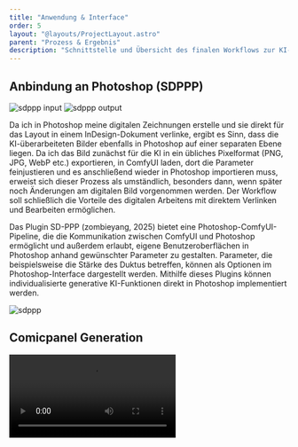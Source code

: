 ```yaml
---
title: "Anwendung & Interface"
order: 5
layout: "@layouts/ProjectLayout.astro"
parent: "Prozess & Ergebnis"
description: "Schnittstelle und Übersicht des finalen Workflows zur KI-Bildgenerierung."
---
```





## Anbindung an Photoshop (SDPPP)

<div class="grid-layout-3">
  <div class="flex flex-row lg:flex-col gap-2 lg:col-span-1">
      <img src={input.src} alt="sdppp input" class="w-full object-contain" />
      <img src={output.src} alt="sdppp output" class="w-full object-contain" />
  </div>

  <div class="col-span-2">
    <p>
      Da ich in Photoshop meine digitalen Zeichnungen erstelle und sie direkt
      für das Layout in einem InDesign-Dokument verlinke, ergibt es Sinn, dass
      die KI-überarbeiteten Bilder ebenfalls in Photoshop auf einer separaten
      Ebene liegen. Da ich das Bild zunächst für die KI in ein übliches
      Pixelformat (PNG, JPG, WebP etc.) exportieren, in ComfyUI laden, dort die
      Parameter feinjustieren und es anschließend wieder in Photoshop importieren
      muss, erweist sich dieser Prozess als umständlich, besonders dann, wenn
      später noch Änderungen am digitalen Bild vorgenommen werden. Der Workflow
      soll schließlich die Vorteile des digitalen Arbeitens mit direktem
      Verlinken und Bearbeiten ermöglichen.
    </p>
  </div>
</div>

<div class="grid-layout-3">
<div class="col-span-2">
Das Plugin SD-PPP (zombieyang, 2025) bietet eine Photoshop-ComfyUI-Pipeline, die die Kommunikation zwischen ComfyUI und Photoshop ermöglicht und außerdem erlaubt, eigene Benutzeroberflächen in Photoshop anhand gewünschter Parameter zu gestalten.
Parameter, die beispielsweise die Stärke des Duktus betreffen, können als Optionen im Photoshop-Interface dargestellt werden. Mithilfe dieses Plugins können individualisierte generative KI-Funktionen direkt in Photoshop implementiert werden.
</div>
<div>

<Reference 
  title="SD-PPP – Photoshop AI Plugin" 
  authors="zombieyang" 
  type="github"
  year="2025" 
  link="https://github.com/zombieyang/sd-ppp" />
</div>
</div>

![sdppp](@images/screenshot_sdppp.png)

## Comicpanel Generation

<Video type="youtube" src="https://youtu.be/rpflMX5i2mA" />
## Inpainting (Outpainting)

### Sprechblasen

Durch das Arbeiten mit Selektionen und Maskieren können KI-generierte Bilder auch nachträglich bearbeitet werden:
<br />

<Compare before={sprechblase_21} after={sprechblase_22} />

### analoge Ölbilder digital bearbeiten. 

Das gleiche Prinzip funktioniert auch mit dem angleichen der Ölbilder, allerdings sind die Differenzen dort zwischen KI-generiert und Ölbild, bemerkbarer, was ich im nächsten Abschnitt unter <a href="/artificial-impasto/discussion/aesthetics">Ästhetik</a> beschreibe.
<br />

<Compare before={sprechblase_1} after={sprechblase_2} />

## Verschiedene Medien stilistisch vereinheitlichen



Das KI-Modell welches mit meinen Ölmalstil trainiert wurde, lässt sich nicht nur auf digitale Vorzeichnungen anwenden, die schwarz weiß sind, sondern auch auf jedes beliebiges Bild. Als Grundlagen können farbige Fotos, 3D-Rendering und viele andere verschiedene Bildgrundlagen dienen. Es kann also auch zur Vereinheitlichung eines bestimmten Stils bei Verwendung unterschiedlicher Medien genutzt werden.

<br />

<div class="flex flex-col gap-2">
<Compare before={polyeder1} after={polyeder2} />
<Compare before={strasse1} after={strasse2} />
{/* <Compare before={loewe1} after={loewe2} /> */}
<p class="italic text-sm">Bildquelle Löwe: [Laurent, Wikipedia](https://de.wikipedia.org/wiki/L%C3%B6we#/media/Datei:011_The_lion_king_Tryggve_in_the_Serengeti_National_Park_Photo_by_Giles_Laurent.jpg)</p>
</div>


## Videos, Reels, amimierte Comics?


<Video type="mp4" src={busdrive} autoplay loop />

<Video type="mp4" src={traindrive} autoplay loop/>
